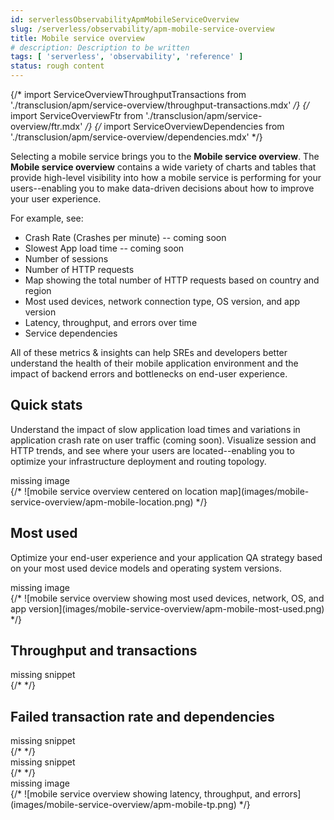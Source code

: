 ```yaml
---
id: serverlessObservabilityApmMobileServiceOverview
slug: /serverless/observability/apm-mobile-service-overview
title: Mobile service overview
# description: Description to be written
tags: [ 'serverless', 'observability', 'reference' ]
status: rough content
---
```



<RoughContent />

{/* import ServiceOverviewThroughputTransactions from './transclusion/apm/service-overview/throughput-transactions.mdx' */}
{/* import ServiceOverviewFtr from './transclusion/apm/service-overview/ftr.mdx' */}
{/* import ServiceOverviewDependencies from './transclusion/apm/service-overview/dependencies.mdx' */}

<div id="mobile-service-overview"></div>

Selecting a mobile service brings you to the **Mobile service overview**.
The **Mobile service overview** contains a wide variety of charts and tables that provide
high-level visibility into how a mobile service is performing for your users--enabling you
to make data-driven decisions about how to improve your user experience.

For example, see:

* Crash Rate (Crashes per minute) -- coming soon
* Slowest App load time -- coming soon
* Number of sessions
* Number of HTTP requests
* Map showing the total number of HTTP requests based on country and region
* Most used devices, network connection type, OS version, and app version
* Latency, throughput, and errors over time
* Service dependencies

All of these metrics & insights can help SREs and developers better understand the health
of their mobile application environment and the impact of backend errors and bottlenecks on end-user experience.

<div id="mobile-service-stats"></div>

## Quick stats

Understand the impact of slow application load times and variations in application crash rate on user traffic (coming soon).
Visualize session and HTTP trends, and see where your users are located--enabling you to optimize your infrastructure deployment and routing topology.

<div style={{ backgroundColor: "#F1F4FA", width: "100%", height: "250px", textAlign: "center", paddingTop: "110px", marginBottom: "20px" }}><DocIcon type="image" title="missing image"/> missing image</div>
{/* ![mobile service overview centered on location map](images/mobile-service-overview/apm-mobile-location.png) */}

<div id="mobile-service-most-used"></div>

## Most used

Optimize your end-user experience and your application QA strategy based on your most used device models and operating system versions.

<div style={{ backgroundColor: "#F1F4FA", width: "100%", height: "250px", textAlign: "center", paddingTop: "110px", marginBottom: "20px" }}><DocIcon type="image" title="missing image"/> missing image</div>
{/* ![mobile service overview showing most used devices, network, OS, and app version](images/mobile-service-overview/apm-mobile-most-used.png) */}

<div id="mobile-throughput-transactions"></div>

## Throughput and transactions

<div style={{ backgroundColor: "#F1F4FA", width: "100%", height: "250px", textAlign: "center", paddingTop: "110px", marginBottom: "20px" }}><DocIcon type="documents" title="missing snippet"/> missing snippet</div>
{/* <ServiceOverviewThroughputTransactions  /> */}


<div id="mobile-error-and-dependencies"></div>

## Failed transaction rate and dependencies

<div style={{ backgroundColor: "#F1F4FA", width: "100%", height: "250px", textAlign: "center", paddingTop: "110px", marginBottom: "20px" }}><DocIcon type="documents" title="missing snippet"/> missing snippet</div>
{/* <ServiceOverviewFtr  /> */}


<div style={{ backgroundColor: "#F1F4FA", width: "100%", height: "250px", textAlign: "center", paddingTop: "110px", marginBottom: "20px" }}><DocIcon type="documents" title="missing snippet"/> missing snippet</div>
{/* <ServiceOverviewDependencies  /> */}


<div style={{ backgroundColor: "#F1F4FA", width: "100%", height: "250px", textAlign: "center", paddingTop: "110px", marginBottom: "20px" }}><DocIcon type="image" title="missing image"/> missing image</div>
{/* ![mobile service overview showing latency, throughput, and errors](images/mobile-service-overview/apm-mobile-tp.png) */}